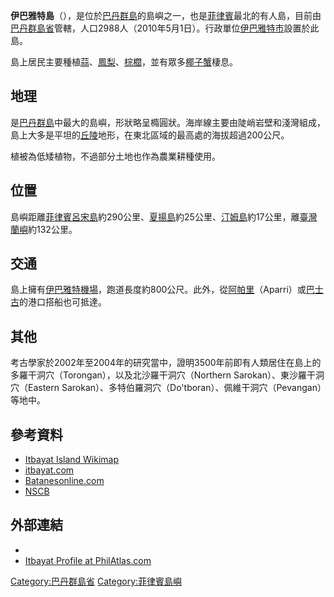 {{noteTA|G1=Unit}}
{{Infobox islands
| name             = 伊巴雅特島
| native name      = Itbayat
| native name link = 
| sobriquet        = 
| image name       = 
| image caption    = 
| image size       = 
| image alt        =
| locator map      = 
| locator map size = 
| map_custom       = no
| location         = [[巴丹島|巴丹島]]北北西方、[[夏揚島|夏揚島]]南南西方
| coordinates      = {{coord|20|46|N|121|50|E|region:PH_type:isle}}
| archipelago      = [[巴丹群島|巴丹群島]]
| total islands    = 
| major islands    = 
| area             = 
| area_km2         = 92.9
| area_sqmi        =
| rank             = 
| length           =
| length_km        = 19
| length_mi        =
| width            = 
| width_km         = 6
| width_mi         =
| coastline        =
| coastline_km     =
| coastline_mi     =
| highest mount    = 
| elevation        = 
| elevation_m      = 
| elevation_ft     =
| Country heading  =
| country          = {{Flag|Philippines}}
| demonym          =
| population       = 2988
| population as of = 2010年5月1日
| density_km2      =
| ethnic groups    = 
| website          = 
| additional info  =
}}
'''伊巴雅特島'''（{{lang-en|Itbayat Island}}），是位於[[巴丹群島|巴丹群島]]的島嶼之一，也是[[菲律賓|菲律賓]]最北的有人島，目前由[[巴丹群島省|巴丹群島省]]管轄，人口2988人（2010年5月1日）。行政單位[[伊巴雅特|伊巴雅特市]]設置於此島。

島上居民主要種植[[蒜|蒜]]、[[鳳梨|鳳梨]]、[[棕櫚|棕櫚]]，並有眾多[[椰子蟹|椰子蟹]]棲息。

== 地理 ==
是[[巴丹群島|巴丹群島]]中最大的島嶼，形狀略呈橢圓狀。海岸線主要由陡峭岩壁和淺灣組成，島上大多是平坦的[[丘陵|丘陵]]地形，在東北區域的最高處的海拔超過200公尺。

植被為低矮植物，不過部分土地也作為農業耕種使用。

== 位置 ==
島嶼距離[[菲律賓|菲律賓]][[呂宋島|呂宋島]]約290公里、[[夏揚島|夏揚島]]約25公里、[[汀姆島|汀姆島]]約17公里，離[[臺灣|臺灣]][[蘭嶼|蘭嶼]]約132公里。

== 交通 ==
島上擁有[[伊巴雅特機場|伊巴雅特機場]]，跑道長度約800公尺。此外，從[[阿帕里|阿帕里]]（Aparri）或[[巴士古|巴士古]]的港口搭船也可抵達。

== 其他 ==
考古學家於2002年至2004年的研究當中，證明3500年前即有人類居住在島上的多羅干洞穴（Torongan），以及北沙羅干洞穴（Northern Sarokan）、東沙羅干洞穴（Eastern Sarokan）、多特伯羅洞穴（Do'tboran）、佩維干洞穴（Pevangan）等地中。

== 參考資料 ==
* [http://wiki.alumni.net/wiki/Asia/Philippines/Batanes/Basco/Itbayat_Island/#map Itbayat Island Wikimap] {{Wayback|url=http://wiki.alumni.net/wiki/Asia/Philippines/Batanes/Basco/Itbayat_Island/#map |date=20120214095256 }}
* [https://web.archive.org/web/20130601071308/http://itbayat.com/ itbayat.com] {{en icon}}
* [https://web.archive.org/web/20130812133937/http://www.batanesonline.com/UsefulInfo/UsefulInfo.htm Batanesonline.com] {{en icon}}
* [https://web.archive.org/web/20121801481500/http://www.nscb.gov.ph/activestats/psgc/municipality.asp?muncode=020902000&regcode=02&provcode=09  NSCB] {{en icon}}

==外部連結==
*{{Commons category-inline}}
* [https://www.philatlas.com/luzon/r02/batanes/itbayat.html Itbayat Profile at PhilAtlas.com] {{Wayback|url=https://www.philatlas.com/luzon/r02/batanes/itbayat.html |date=20200514094629 }}

{{Geographic location
| Centre    = Itbayat
| North     = {{flagicon|Taiwan}}[[臺東縣|臺東縣]][[蘭嶼|蘭嶼]]，<br />''[[巴士海峽|巴士海峽]] ([[吕宋海峡|吕宋海峡]])''
| Northeast =
| East      = ''[[菲律賓海|菲律賓海]]''
| Southeast = [[巴士古|巴士古]]
| South     = [[沙坦_(菲律賓)|沙坦市]]
| Southwest =
| West      = ''{{nowrap|[[南海|南海]]}}''
| Northwest = {{flagicon|Taiwan}}[[屏東縣|屏東縣]][[恆春|恆春]]，<br>''[[巴士海峽|巴士海峽]] ([[吕宋海峡|吕宋海峡]])''
}}
{{Batanes|state=expanded}}
{{coord|20|46|N|121|50|E|region:PH_type:isle|display=title}}

{{Authority control}}
[[Category:巴丹群島省|Category:巴丹群島省]]
[[Category:菲律賓島嶼|Category:菲律賓島嶼]]